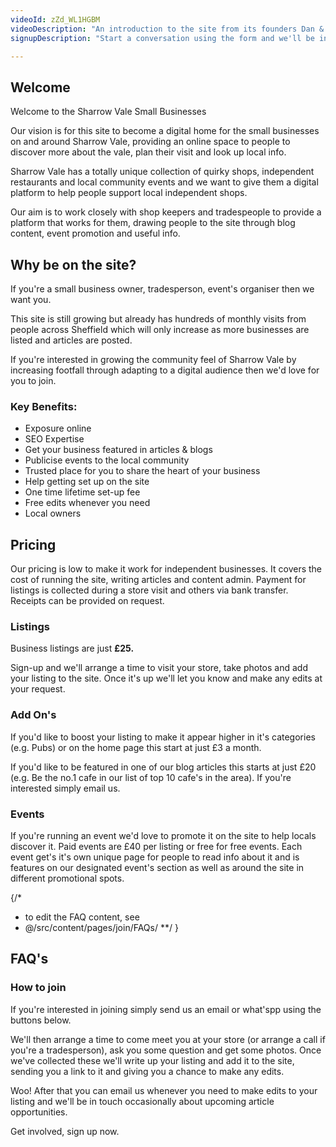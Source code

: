 ```yaml
---
videoId: zZd_WL1HGBM
videoDescription: "An introduction to the site from its founders Dan & Sam"
signupDescription: "Start a conversation using the form and we'll be in touch with next steps or email us directly at info@sharrowvale.co.uk"

---
```




## Welcome

Welcome to the Sharrow Vale Small Businesses

Our vision is for this site to become a digital home for the small businesses on and around Sharrow Vale, providing an online space to people to discover more about the vale, plan their visit and look up local info. 

Sharrow Vale has a totally unique collection of quirky shops, independent restaurants and local community events and we want to give them a digital platform to help people support local independent shops.

Our aim is to work closely with shop keepers and tradespeople to provide a platform that works for them, drawing people to the site through blog content, event promotion and useful info. 

## Why be on the site?

If you're a small business owner, tradesperson, event's organiser then we want you. 

This site is still growing but already has hundreds of monthly visits from people across Sheffield which will only increase as more businesses are listed and articles are posted. 

If you're interested in growing the community feel of Sharrow Vale by increasing footfall through adapting to a digital audience then we'd love for you to join. 

### Key Benefits:

- Exposure online
- SEO Expertise
- Get your business featured in articles & blogs
- Publicise events to the local community
- Trusted place for you to share the heart of your business
- Help getting set up on the site
- One time lifetime set-up fee
- Free edits whenever you need
- Local owners

## Pricing

Our pricing is low to make it work for independent businesses. It covers the cost of running the site, writing articles and content admin. Payment for listings is collected during a store visit and others via bank transfer. Receipts can be provided on request. 

### Listings

Business listings are just **£25.** 

Sign-up and we'll arrange a time to visit your store, take photos and add your listing to the site. Once it's up we'll let you know and make any edits at your request. 

### Add On's

If you'd like to boost your listing to make it appear higher in it's categories (e.g. Pubs) or on the home page this start at just £3 a month. 

If you'd like to be featured in one of our blog articles this starts at just £20 (e.g. Be the no.1 cafe in our list of top 10 cafe's in the area). If you're interested simply email us. 

### Events

If you're running an event we'd love to promote it on the site to help locals discover it. Paid events are £40 per listing or free for free events. Each event get's it's own unique page for people to read info about it and is features on our designated event's section as well as around the site in different promotional spots. 

{/*
 * to edit the FAQ content, see 
 * @/src/content/pages/join/FAQs/ 
 **/ }
## FAQ's

<FAQs/>

### How to join

If you're interested in joining simply send us an email or what'spp using the buttons below. 

We'll then arrange a time to come meet you at your store (or arrange a call if you're a tradesperson), ask you some question and get some photos. Once we've collected these we'll write up your listing and add it to the site, sending you a link to it and giving you a chance to make any edits. 

Woo! After that you can email us whenever you need to make edits to your listing and  we'll be in touch occasionally about upcoming article opportunities. 

Get involved, sign up now.